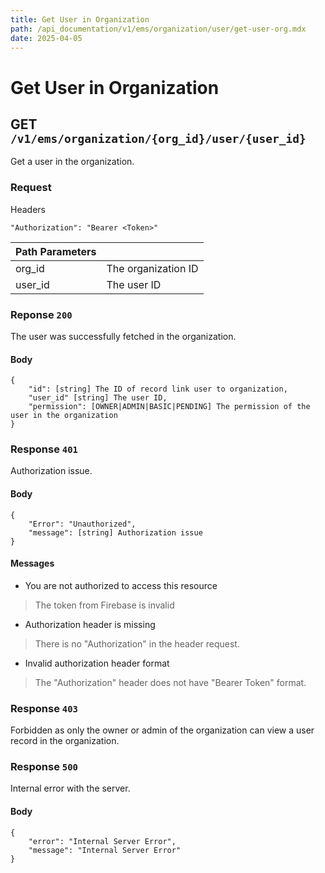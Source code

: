 ```yaml
---
title: Get User in Organization
path: /api_documentation/v1/ems/organization/user/get-user-org.mdx
date: 2025-04-05
---
```


# Get User in Organization

## GET `/v1/ems/organization/{org_id}/user/{user_id}`

Get a user in the organization.

### Request

Headers
```
"Authorization": "Bearer <Token>"
```

| Path Parameters | |
| -- | -- |
| org_id | The organization ID |
| user_id | The user ID |

### Reponse `200`

The user was successfully fetched in the organization.

#### Body

```
{
    "id": [string] The ID of record link user to organization,
    "user_id" [string] The user ID,
    "permission": [OWNER|ADMIN|BASIC|PENDING] The permission of the user in the organization 
}
```

### Response `401`

Authorization issue.

#### Body
```
{
    "Error": "Unauthorized",
    "message": [string] Authorization issue
}
```

#### Messages

- You are not authorized to access this resource
> The token from Firebase is invalid
- Authorization header is missing
> There is no "Authorization" in the header request.
- Invalid authorization header format
> The "Authorization" header does not have "Bearer Token" format.

### Response `403`

Forbidden as only the owner or admin of the organization can view a user record in the organization.

### Response `500`

Internal error with the server.

#### Body
```
{
    "error": "Internal Server Error",
    "message": "Internal Server Error"
}
```